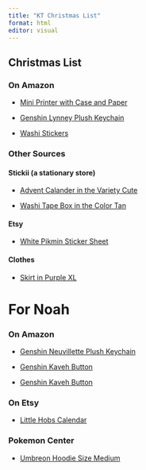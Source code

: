 ```yaml
---
title: "KT Christmas List"
format: html
editor: visual
---
```


## Christmas List

### On Amazon

- [Mini Printer with Case and Paper](https://www.amazon.com/dp/B0DCLPY981/ref=sspa_dk_hqp_detail_aax_0?psc=1&sp_csd=d2lkZ2V0TmFtZT1zcF9ocXBfc2hhcmVk)

- [Genshin Lynney Plush Keychain](https://www.amazon.com/GENSHIN-IMPACT-Themed-Keychain-Neuvillette/dp/B0D5467SNQ?ref_=ast_sto_dp&th=1)

- [Washi Stickers](https://www.amazon.com/PUDIS-Decorative-Decoration-Scrapbooking-Scrapbook/dp/B09MLPKB91/ref=sr_1_200?crid=2YAWNANOAXWCM&dib=eyJ2IjoiMSJ9.3lEGldrMkLIRlDK_mTtCLvTHhLGZHXSJqHhQbb78U_yDINUJ6Cva6LstOF5-7Z2OcnqOXpQ_7yda5gfcXxIr1PdK4MNieg_tZRhOQE-8etXFNWePyut1enK6CeKGoMNxORLttnFNYMpZ5ty9dJ8z6lqJA3kKcYtkKXOMEoXxw_lFtHmET1_7GOpFio3W_GJcYCntFEYpvfc1C1EwOLZBkId5GPKUcYgIYmtdqZ3gbUzPSv_0pgBw94oLUo3DK17QWM99zzZgKBl6wyMoTmXiE2rXWrFLUalPBB9IcxgAfQ4.SEVflz486UDdXkGqLwpqPqCuoojWZzCaj7NnZKIPqwI&dib_tag=se&keywords=midori&qid=1729196921&sprefix=midori%2Caps%2C70&sr=8-200&th=1)

### Other Sources

#### Stickii (a stationary store)

-   [Advent Calander in the Variety Cute](https://www.stickiiclub.com/products/25-days-of-stickii-advent-calendars)

- [Washi Tape Box in the Color Tan](https://www.stickiiclub.com/products/maki-l?_pos=5&_sid=67a9138a8&_ss=r)

#### Etsy

- [White Pikmin Sticker Sheet](https://www.etsy.com/listing/1735291281/pimin-2-deco-stickers?ref=user_profile)

#### Clothes

- [Skirt in Purple XL](https://thehalara.com/products/high-waisted-adjustable-buckle-split-2-in-1-maxi-casual-skirt?pmui=10.1.collection.list.33.best-sellers&pmuih=best-sellers&_sasdk=dbm9kZS0xNzMwMDgwNTkwOTM1LXFpNjNwdXhiaDBwLWt4MDFzNDJvMGM&_gl=1*14hpof5*_up*MQ..&gclid=CjwKCAjwyfe4BhAWEiwAkIL8sBIYPELyBxtSTi0VGc0Vi2u6iFhZWseoibwQS0Zxy3JbWbVKZO-sbhoCF_8QAvD_BwE&variant=2772722)



# For Noah

### On Amazon 

- [Genshin Neuvillette Plush Keychain](https://www.amazon.com/GENSHIN-IMPACT-Themed-Finger-Keychain/dp/B0D5444NK7?ref_=ast_sto_dp&th=1)

- [Genshin Kaveh Button](https://www.amazon.com/GENSHIN-IMPACT-Teyvat-Nature-Discovery/dp/B0CZ9GT2SP?ref_=ast_sto_dp&th=1)

- [Genshin Kaveh Button](https://www.amazon.com/GENSHIN-IMPACT-Teyvat-Nature-Discovery/dp/B0CZ9GT2SP?ref_=ast_sto_dp&th=1)


### On Etsy 

- [Little Hobs Calendar](https://www.etsy.com/listing/1791724726/pre-order-2025-brotatoes-lil-hobbs-lil?click_key=276438474e43c5edc7d02f97491ade1fb6bd14a7%3A1791724726&click_sum=e71a4a22&ref=shop_home_feat_2&bes=1)

### Pokemon Center

- [Umbreon Hoodie Size Medium](https://www.pokemoncenter.com/product/741E11917/umbreon-pokemon-halloween-zip-up-hoodie-adult)

